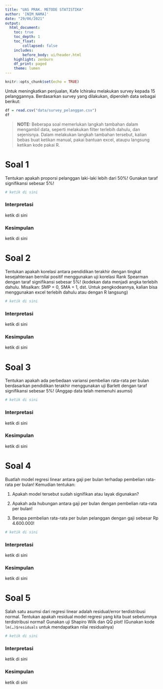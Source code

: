 ```yaml
---
title: "UAS PRAK. METODE STATISTIKA"
author: '[NIM_NAMA]'
date: "29/06/2021"
output:
  html_document: 
    toc: true
    toc_depth: 1
    toc_float: 
        collapsed: false
    includes:
        before_body: ui/header.html
    highlight: zenburn
    df_print: paged
    theme: lumen
---
```


```r
knitr::opts_chunk$set(echo = TRUE)
```

Untuk meningkatkan penjualan, Kafe Ichiraku melakukan survey kepada 15 pelanggannya. Berdasarkan survey yang dilakukan, diperoleh data sebagai berikut:

```r
df = read.csv("data/survey_pelanggan.csv")
df
```

> **NOTE:** Beberapa soal memerlukan langkah tambahan dalam mengambil data, seperti melakukan filter terlebih dahulu, dan sejenisnya. Dalam melakukan langkah tambahan tersebut, kalian bebas buat ketikan manual, pakai bantuan excel, ataupu langsung ketikan kode pakai R.

# Soal 1 {.tabset}

Tentukan apakah proporsi pelanggan laki-laki lebih dari 50%! Gunakan taraf signifikansi sebesar 5%!

```r
# ketik di sini 
```

### Interpretasi

ketik di sini

### Kesimpulan

ketik di sini

# Soal 2 {.tabset}

Tentukan apakah korelasi antara pendidikan terakhir dengan tingkat kesejahteraan bernilai positif menggunakan uji korelasi Rank Spearman dengan taraf signifikansi sebesar 5%! (kodekan data menjadi angka terlebih dahulu. Misalkan: SMP = 0, SMA = 1, dst. Untuk pengkodeannya, kalian bisa menggunakan excel terlebih dahulu atau dengan R langsung)

```r
# ketik di sini 
```

### Interpretasi

ketik di sini

### Kesimpulan

ketik di sini

# Soal 3 {.tabset}

Tentukan apakah ada perbedaan variansi pembelian rata-rata per bulan berdasarkan pendidikan terakhir menggunakan uji Barlett dengan taraf signifikansi sebesar 5%! (Anggap data telah memenuhi asumsi)

```r
# ketik di sini
```

### Interpretasi

ketik di sini

### Kesimpulan

ketik di sini

# Soal 4 {.tabset}

Buatlah model regresi linear antara gaji per bulan terhadap pembelian rata-rata per bulan! Kemudian tentukan:

1.  Apakah model tersebut sudah signifikan atau layak digunakan?

2.  Apakah ada hubungan antara gaji per bulan dengan pembelian rata-rata per bulan!

3.  Berapa pembelian rata-rata per bulan pelanggan dengan gaji sebesar Rp 4.600.000!

```r
# ketik di sini
```

### Interpretasi

ketik di sini

### Kesimpulan

ketik di sini

# Soal 5 {.tabset}

Salah satu asumsi dari regresi linear adalah residual/error terdistribusi normal. Tentukan apakah residual model regresi yang kita buat sebelumnya terdistribusi normal! Gunakan uji Shapiro Wilk dan QQ plot! (Gunakan kode `lm(…)$residuals` untuk mendapatkan nilai residualnya)

```r
# ketik di sini
```

### Interpretasi

ketik di sini

### Kesimpulan

ketik di sini
